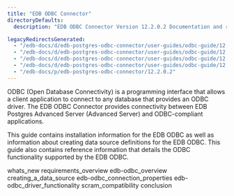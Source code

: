 ```yaml
---
title: "EDB ODBC Connector"
directoryDefaults:
  description: "EDB ODBC Connector Version 12.2.0.2 Documentation and release notes."

legacyRedirectsGenerated:
  - "/edb-docs/d/edb-postgres-odbc-connector/user-guides/odbc-guide/12.2.0.2/index.html"
  - "/edb-docs/d/edb-postgres-odbc-connector/user-guides/odbc-guide/12.2.0.2/conclusion.html"
  - "/edb-docs/d/edb-postgres-odbc-connector/user-guides/odbc-guide/12.2.0.2/whats_new.html"
  - "/edb-docs/d/edb-postgres-odbc-connector/user-guides/odbc-guide/12.2.0.2/genindex.html"
  - "/edb-docs/p/edb-postgres-odbc-connector/12.2.0.2"
---
```


ODBC (Open Database Connectivity) is a programming interface that allows a client application to connect to any database that provides an ODBC driver. The EDB ODBC Connector provides connectivity between EDB Postgres Advanced Server (Advanced Server) and ODBC-compliant applications.

This guide contains installation information for the EDB ODBC as well as information about creating data source definitions for the EDB ODBC. This guide also contains reference information that details the ODBC functionality supported by the EDB ODBC.

<div class="toctree" maxdepth="3">

whats_new requirements_overview edb-odbc_overview creating_a_data_source edb-odbc_connection_properties edb-odbc_driver_functionality scram_compatibility conclusion

</div>

